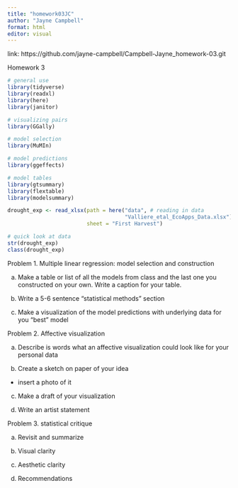 ```yaml
---
title: "homework03JC"
author: "Jayne Campbell"
format: html
editor: visual
---
```

link: https://github.com/jayne-campbell/Campbell-Jayne_homework-03.git

Homework 3


```r
# general use
library(tidyverse)
library(readxl)
library(here)
library(janitor)

# visualizing pairs
library(GGally)

# model selection
library(MuMIn)

# model predictions
library(ggeffects)

# model tables
library(gtsummary)
library(flextable)
library(modelsummary)

drought_exp <- read_xlsx(path = here("data", # reading in data
                                     "Valliere_etal_EcoApps_Data.xlsx"),
                         sheet = "First Harvest")

# quick look at data 
str(drought_exp)
class(drought_exp)

```

Problem 1. Multiple linear regression: model selection and construction

a. Make a table or list of all the models from class and the last one you constructed on your own. Write a caption for your table.


b. Write a 5-6 sentence "statistical methods" section


c. Make a visualization of the model predictions with underlying data for you "best" model



Problem 2. Affective visualization

a. Describe is words what an affective visualization could look like for your personal data

b. Create a sketch on paper of your idea

- insert a photo of it 

c. Make a draft of your visualization

d. Write an artist statement 



Problem 3. statistical critique

a. Revisit and summarize

b. Visual clarity

c. Aesthetic clarity

d. Recommendations





